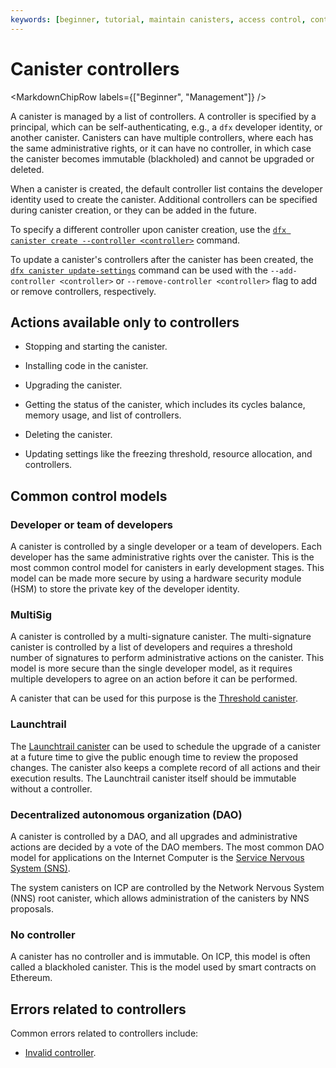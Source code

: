 ```yaml
---
keywords: [beginner, tutorial, maintain canisters, access control, controllers]
---
```



# Canister controllers

<MarkdownChipRow labels={["Beginner", "Management"]} />

A <GlossaryTooltip>canister</GlossaryTooltip> is managed by a list of controllers. A controller is specified by a <GlossaryTooltip>principal</GlossaryTooltip>, which can be self-authenticating, e.g., a `dfx` developer identity, or another canister. Canisters can have multiple controllers, where each has the same administrative rights, or it can have no controller, in which case the canister becomes immutable (blackholed) and cannot be upgraded or deleted.

When a canister is created, the default controller list contains the developer identity used to create the canister. Additional controllers can be specified during canister creation, or they can be added in the future.

To specify a different controller upon canister creation, use the [`dfx canister create --controller <controller>`](/docs/building-apps/developer-tools/dfx/dfx-canister#dfx-canister-create) command.

To update a canister's controllers after the canister has been created, the [`dfx canister update-settings`](/docs/building-apps/developer-tools/dfx/dfx-canister#dfx-canister-update-settings) command can be used with the `--add-controller <controller>` or `--remove-controller <controller>` flag to add or remove controllers, respectively.

## Actions available only to controllers

- Stopping and starting the canister.

- Installing code in the canister.

- Upgrading the canister.

- Getting the status of the canister, which includes its <GlossaryTooltip>cycles</GlossaryTooltip> balance, memory usage, and list of controllers.

- Deleting the canister.

- Updating settings like the freezing threshold, resource allocation, and controllers.

## Common control models

### Developer or team of developers

A canister is controlled by a single developer or a team of developers. Each developer has the same administrative rights over the canister. This is the most common control model for canisters in early development stages. This model can be made more secure by using a hardware security module (HSM) to store the private key of the developer identity.

### MultiSig

A canister is controlled by a multi-signature canister. The multi-signature canister is controlled by a list of developers and requires a threshold number of signatures to perform administrative actions on the canister. This model is more secure than the single developer model, as it requires multiple developers to agree on an action before it can be performed.

A canister that can be used for this purpose is the [Threshold canister](https://github.com/dfinity/threshold).

### Launchtrail

The [Launchtrail canister](https://github.com/spinner-cash/launchtrail) can be used to schedule the upgrade of a canister at a future time to give the public enough time to review the proposed changes. The canister also keeps a complete record of all actions and their execution results. The Launchtrail canister itself should be immutable without a controller.

### Decentralized autonomous organization (DAO)

A canister is controlled by a DAO, and all upgrades and administrative actions are decided by a vote of the DAO members. The most common DAO model for applications on the Internet Computer is the [Service Nervous System (SNS)](/docs/building-apps/governing-apps/index.mdx).

The system canisters on ICP are controlled by the Network Nervous System (NNS) root canister, which allows administration of the canisters by NNS proposals.

### No controller

A canister has no controller and is immutable. On ICP, this model is often called a blackholed canister. This is the model used by smart contracts on Ethereum.

## Errors related to controllers

Common errors related to controllers include:

- [Invalid controller](/docs/references/execution-errors#invalid-controller).